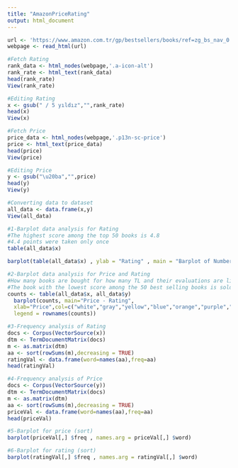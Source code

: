 ```yaml
---
title: "AmazonPriceRating"
output: html_document
---
```


```r
url <- 'https://www.amazon.com.tr/gp/bestsellers/books/ref=zg_bs_nav_0'
webpage <- read_html(url)
```

```r
#Fetch Rating
rank_data <- html_nodes(webpage,'.a-icon-alt')
rank_rate <- html_text(rank_data)
head(rank_rate)
View(rank_rate)
```
```r
#Editing Rating
x <- gsub(" / 5 yıldız","",rank_rate)
head(x)
View(x)
```
```r
#Fetch Price
price_data <- html_nodes(webpage,'.p13n-sc-price')
price <- html_text(price_data)
head(price)
View(price)
```
```r
#Editing Price
y <- gsub("\u20ba","",price)
head(y)
View(y)
```
```r
#Converting data to dataset
all_data <- data.frame(x,y)
View(all_data)
```


```r
#1-Barplot data analysis for Rating
#The highest score among the top 50 books is 4.8
#4.4 points were taken only once
table(all_data$x)

barplot(table(all_data$x) , ylab = "Rating" , main = "Barplot of Numbers of Rating" , col = "red")
```

```r
#2-Barplot data analysis for Price and Rating
#How many books are bought for how many TL and their evaluations are like this
#The book with the lowest score among the 50 best selling books is sold at the highest price.
counts <- table(all_data$x, all_data$y)
  barplot(counts, main="Price - Rating",
  xlab="Price",col=c("white","gray","yellow","blue","orange","purple","black"),
  legend = rownames(counts))
```
```r
#3-Frequency analysis of Rating
docs <- Corpus(VectorSource(x))
dtm <- TermDocumentMatrix(docs)
m <- as.matrix(dtm)
aa <- sort(rowSums(m),decreasing = TRUE)
ratingVal <- data.frame(word=names(aa),freq=aa)
head(ratingVal)
```


```r
#4-Frequency analysis of Price
docs <- Corpus(VectorSource(y))
dtm <- TermDocumentMatrix(docs)
m <- as.matrix(dtm)
aa <- sort(rowSums(m),decreasing = TRUE)
priceVal <- data.frame(word=names(aa),freq=aa)
head(priceVal)
```

```r
#5-Barplot for price (sort)
barplot(priceVal[,] $freq , names.arg = priceVal[,] $word)
```
```r
#6-Barplot for rating (sort)
barplot(ratingVal[,] $freq , names.arg = ratingVal[,] $word)
```